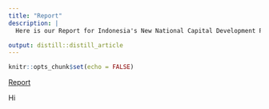 ```yaml
---
title: "Report"
description: |
  Here is our Report for Indonesia's New National Capital Development Plan! Click the link below to view it

output: distill::distill_article
---
```


```r
knitr::opts_chunk$set(echo = FALSE)
```

<a href="https://docs.google.com/document/d/1tGaDd11ZTlXejogHfq9jgltYw5pbw-H0iCk6k3hhJFE/edit">Report</a>

Hi


